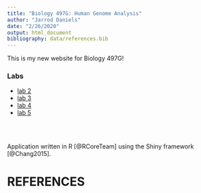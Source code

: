 ```yaml
---
title: "Biology 497G: Human Genome Analysis"
author: "Jarrod Daniels"
date: "2/26/2020"
output: html_document
bibliography: data/references.bib
---
```

This is my new website for Biology 497G!

### Labs

* [lab 2](lab2B_JarrodDaniels.html)
* [lab 3](lab3_JarrodDaniels.html)
* [lab 4](lab4_JarrodDaniels.html)
* [lab 5](lab5_JarrodDaniels.html)

<br />
<br />

Application written in R [@RCoreTeam] using the Shiny framework [@Chang2015].

# REFERENCES